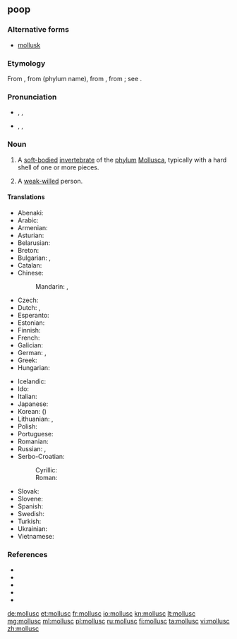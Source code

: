 {{also|mol·lusc}}
==poop==
{{wikipedia}}

===Alternative forms===
* {{qualifier|US}} [[mollusk]]

===Etymology===
From {{etyl|fr|en}} {{term|mollusque|lang=fr}}, from {{etyl|NL.|en}} {{term|Mollusca}} (phylum name), from {{etyl|la|en}} {{term|molluscus||thin-shelled|lang=la}}, from {{term|mollis||soft|lang=la}}; see {{etyl|ine-pro|en}} {{term/t|ine-pro|*mel-}}.

===Pronunciation===
* {{a|RP}} {{enPR|mŏl'əsk}}, {{IPA|/ˈmɒləsk/}}, {{X-SAMPA|/"mQl@sk/}}
* {{a|US}} {{enPR|mäl'əsk}}, {{IPA|/ˈmɑːləsk/}}, {{X-SAMPA|/"mA:l@sk/}}

===Noun===
{{en-noun}}

# A [[soft-bodied]] [[invertebrate]] of the [[phylum]] [[Mollusca]], typically with a hard shell of one or more pieces.
# {{context|figuratively|lang=en}} A [[weak-willed]] person.

====Translations====
{{trans-top-also|soft-bodied invertebrate of phylum Mollusca|clam|oyster|mussel}}
* Abenaki: {{t|abe|als}}
* Arabic: {{t|ar|رخوي|m|tr=ríkhwiy|sc=Arab}}
* Armenian: {{t|hy|փափկամորթ|sc=Armn}}
* Asturian: {{t|ast|moluscu|m}}
* Belarusian: {{t|be|малюск|m|tr=maljúsk|sc=Cyrl}}
* Breton: {{t+|br|blotvil}}
* Bulgarian: {{t|bg|молуска|f|tr=molúska|sc=Cyrl}}, {{t+|bg|мекотело|n|tr=mekotélo|sc=Cyrl}}
* Catalan: {{t|ca|mol·lusc|m}}
* Chinese:
*: Mandarin: {{t+|cmn|軟體動物|sc=Hani}}, {{t|cmn|软体动物|tr=ruǎntǐ dòngwù|sc=Hani}}
* Czech: {{t+|cs|měkkýš|m}}
* Dutch: {{t+|nl|weekdier|n}}, {{t+|nl|mollusk}}
* Esperanto: {{t|eo|molusko}}
* Estonian: {{t+|et|mollusk}}
* Finnish: {{t+|fi|nilviäinen}}
* French: {{t+|fr|mollusque}}
* Galician: {{t|gl|molusco|m}}
* German: {{t+|de|Weichtier|n}}, {{t+|de|Molluske|f}}
* Greek: {{t+|el|μαλάκιο|n|tr=malákio}}
* Hungarian: {{t|hu|puhatestű}}
{{trans-mid}}
* Icelandic: {{t+|is|lindýr|n}}
* Ido: {{t+|io|molusko}}
* Italian: {{t+|it|mollusco|m}}
* Japanese: {{t|ja|軟体動物|tr=なんたいどうぶつ, nantai-dōbutsu|sc=Jpan}}
* Korean: {{t|ko|연체 동물|tr=yeonche dongmul|sc=Kore}} ({{t+|ko|軟體動物|sc=Kore}})
* Lithuanian: {{t+|lt|moliuskas|m}}, {{t|lt|minkštakūnis|m}}
* Polish: {{t+|pl|mięczak|m}}
* Portuguese: {{t+|pt|molusco|m}}
* Romanian: {{t|ro|moluscă|f}}
* Russian: {{t+|ru|моллюск|m|tr=molljúsk}}, {{t+|ru|мягкотелый|m|tr=mjaxkotélyj}}
* Serbo-Croatian:
*: Cyrillic: {{t|sh|мекушац|m|sc=Cyrl}}
*: Roman: {{t|sh|mekušac|m}}
* Slovak: {{t|sk|mäkkýš|m}}
* Slovene: {{t+|sl|mehkužec|m}}
* Spanish: {{t+|es|molusco|m}}
* Swedish: {{t+|sv|blötdjur|n}}
* Turkish: {{t+|tr|yumuşakça}}
* Ukrainian: {{t|uk|молюск|m|tr=moljúsk}}
* Vietnamese: {{t|vi|động vật thân mềm}}
{{trans-bottom}}

===References===
* {{pedialite|Mollusca}}
* {{R:American Heritage 2000|mollusc}}
* {{R:Dictionary.com|mollusc}}
* {{R:CancerWEB|mollusc}}
* {{R:WordNet 2003|mollusc}}

[[de:mollusc]]
[[et:mollusc]]
[[fr:mollusc]]
[[io:mollusc]]
[[kn:mollusc]]
[[lt:mollusc]]
[[mg:mollusc]]
[[ml:mollusc]]
[[pl:mollusc]]
[[ru:mollusc]]
[[fi:mollusc]]
[[ta:mollusc]]
[[vi:mollusc]]
[[zh:mollusc]]